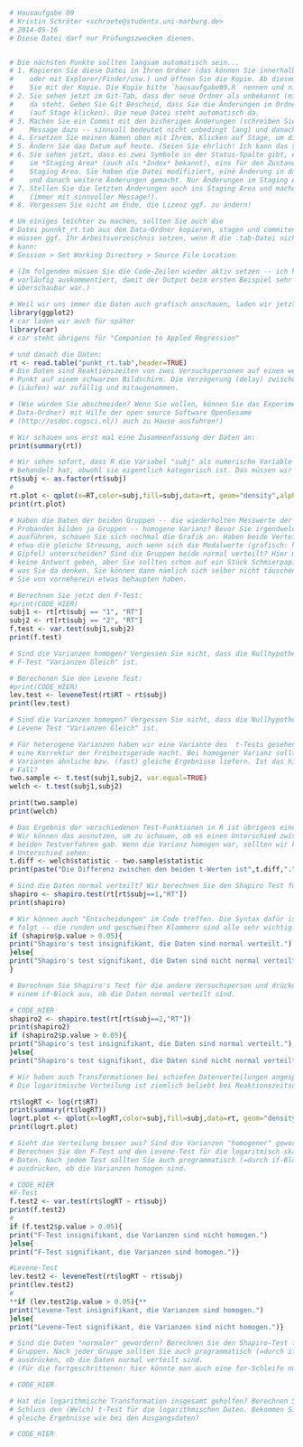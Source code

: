 
```r
# Hausaufgabe 09
# Kristin Schröter <schroete@students.uni-marburg.de>
# 2014-05-16
# Diese Datei darf nur Prüfungszwecken dienen.


# Die nächsten Punkte sollten langsam automatisch sein...
# 1. Kopieren Sie diese Datei in Ihren Ordner (das können Sie innerhalb RStudio machen 
#    oder mit Explorer/Finder/usw.) und öffnen Sie die Kopie. Ab diesem Punkt arbeiten 
#    Sie mit der Kopie. Die Kopie bitte `hausaufgabe09.R` nennen und nicht `Kopie...`
# 2. Sie sehen jetzt im Git-Tab, dass der neue Ordner als unbekannt (mit gelbem Fragezeichen)
#    da steht. Geben Sie Git Bescheid, dass Sie die Änderungen im Ordner verfolgen möchten 
#    (auf Stage klicken). Die neue Datei steht automatisch da.
# 3. Machen Sie ein Commit mit den bisherigen Änderungen (schreiben Sie eine sinnvolle 
#    Message dazu -- sinnvoll bedeutet nicht unbedingt lang) und danach einen Push.
# 4. Ersetzen Sie meinen Namen oben mit Ihrem. Klicken auf Stage, um die Änderung zu merken.
# 5. Ändern Sie das Datum auf heute. (Seien Sie ehrlich! Ich kann das sowieso am Commit sehen.)
# 6. Sie sehen jetzt, dass es zwei Symbole in der Status-Spalte gibt, eins für den Zustand 
#    im *Staging Area* (auch als *Index* bekannt), eins für den Zustand im Vergleich zum 
#    Staging Area. Sie haben die Datei modifiziert, eine Änderung in das Staging Area aufgenommen,
#    und danach weitere Änderungen gemacht. Nur Änderungen im Staging Area werden in den Commit aufgenommen.
# 7. Stellen Sie die letzten Änderungen auch ins Staging Area und machen Sie einen Commit 
#    (immer mit sinnvoller Message!).
# 8. Vergessen Sie nicht am Ende, die Lizenz ggf. zu ändern!

# Um einiges leichter zu machen, sollten Sie auch die
# Datei punnkt_rt.tab aus dem Data-Ordner kopieren, stagen und commiten. Sie
# müssen ggf. Ihr Arbeitsverzeichnis setzen, wenn R die .tab-Datei nicht finden
# kann: 
# Session > Set Working Directory > Source File Location

# (Im folgenden müssen Sie die Code-Zeilen wieder aktiv setzen -- ich habe sie
# vorläufig auskommentiert, damit der Output beim ersten Beispiel sehr
# überschaubar war.)

# Weil wir uns immer die Daten auch grafisch anschauen, laden wir jetzt schon ggplot
library(ggplot2)
# car laden wir auch für später
library(car)
# car steht übrigens für "Companion to Appled Regression"

# und danach die Daten:
rt <- read.table("punkt_rt.tab",header=TRUE) 
# Die Daten sind Reaktionszeiten von zwei Versuchspersonen auf einen weißen
# Punkt auf einem schwarzen Bildschirm. Die Verzögerung (delay) zwischen Trials
# (Läufen) war zufällig und mitaugenommen. 

# (Wie würden Sie abschneiden? Wenn Sie wollen, können Sie das Experiment (im
# Data-Ordner) mit Hilfe der open source Software OpenSesame
# (http://osdoc.cogsci.nl/) auch zu Hause ausführen!)

# Wir schauen uns erst mal eine Zusammenfassung der Daten an:
print(summary(rt))

# Wir sehen sofort, dass R die Variabel "subj" als numerische Variable
# behandelt hat, obwohl sie eigentlich kategorisch ist. Das müssen wir ändern:
rt$subj <- as.factor(rt$subj)
# 
rt.plot <- qplot(x=RT,color=subj,fill=subj,data=rt, geom="density",alpha=I(0.3))
print(rt.plot)

# Haben die Daten der beiden Gruppen -- die wiederholten Messwerte der einzelnen
# Probanden bilden ja Gruppen -- homogene Varianz? Bevor Sie irgendwelche Tests 
# ausführen, schauen Sie sich nochmal die Grafik an. Haben beide Verteilungen in
# etwa die gleiche Streuung, auch wenn sich die Modalwerte (grafisch: höchste 
# Gipfel) unterscheiden? Sind die Gruppen beide normal verteilt? Hier müssen Sie
# keine Antwort geben, aber Sie sollten schon auf ein Stück Schmierpapier schreiben,
# was Sie da denken. Sie können dann nämlich sich selber nicht täuschen, dass
# Sie von vorneherein etwas behaupten haben.

# Berechnen Sie jetzt den F-Test:
#print(CODE_HIER)
subj1 <- rt[rt$subj == "1", "RT"]
subj2 <- rt[rt$subj == "2", "RT"]
f.test <- var.test(subj1,subj2)
print(f.test)

# Sind die Varianzen homogen? Vergessen Sie nicht, dass die Nullhypothese beim
# F-Test "Varianzen Gleich" ist.

# Berechenen Sie den Levene Test:
#print(CODE_HIER)
lev.test <- leveneTest(rt$RT ~ rt$subj)
print(lev.test)

# Sind die Varianzen homogen? Vergessen Sie nicht, dass die Nullhypothese beim
# Levene Test "Varianzen Gleich" ist.

# Für heterogene Varianzen haben wir eine Variante des  t-Tests gesehen, die
# eine Korrektur der Freiheitsgerade macht. Bei homogener Varianz sollten beide
# Varianten ähnliche bzw. (fast) gleiche Ergebnisse liefern. Ist das hier der
# Fall?
two.sample <- t.test(subj1,subj2, var.equal=TRUE)
welch <- t.test(subj1,subj2)

print(two.sample)
print(welch)

# Das Ergebnis der verschiedenen Test-Funktionen in R ist übrigens eine Liste.
# Wir können das ausnutzen, um zu schauen, ob es einen Unterschied zwischen den
# beiden Testverfahren gab. Wenn die Varianz homogen war, sollten wir keinen
# Unterschied sehen:
t.diff <- welch$statistic - two.sample$statistic
print(paste("Die Differenz zwischen den beiden t-Werten ist",t.diff,"."))

# Sind die Daten normal verteilt? Wir berechnen Sie den Shapiro Test für erste Versuchsperson:
shapiro <- shapiro.test(rt[rt$subj==1,"RT"])
print(shapiro)

# Wir können auch "Entscheidungen" im Code treffen. Die Syntax dafür ist wie
# folgt -- die runden und geschweiften Klammern sind alle sehr wichtig!
if (shapiro$p.value > 0.05){
print("Shapiro's test insignifikant, die Daten sind normal verteilt.")
}else{
print("Shapiro's test signifikant, die Daten sind nicht normal verteilt.")
}

# Berechnen Sie Shapiro's Test für die andere Versuchsperson und drücken Sie mit
# einem if-Block aus, ob die Daten normal verteilt sind.

# CODE_HIER
shapiro2 <- shapiro.test(rt[rt$subj==2,"RT"])
print(shapiro2)
if (shapiro2$p.value > 0.05){
print("Shapiro's test insignifikant, die Daten sind normal verteilt.")
}else{
print("Shapiro's test signifikant, die Daten sind nicht normal verteilt.")}

# Wir haben auch Transformationen bei schiefen Datenverteilungen angesprochen.
# Die logaritmische Verteilung ist ziemlich beliebt bei Reaktionszeitsdaten.

rt$logRT <- log(rt$RT)
print(summary(rt$logRT))
logrt.plot <- qplot(x=logRT,color=subj,fill=subj,data=rt, geom="density",alpha=I(0.3))
print(logrt.plot)

# Sieht die Verteilung besser aus? Sind die Varianzen "homogener" geworden? 
# Berechnen Sie den F-Test und den Levene-Test für die logaritmisch skalierten 
# Daten. Nach jedem Test sollten Sie auch programmatisch (=durch if-Blöcke)
# ausdrücken, ob die Varianzen homogen sind.

# CODE_HIER
#F-Test
f.test2 <- var.test(rt$logRT ~ rt$subj)
print(f.test2)
#
if (f.test2$p.value > 0.05){
print("F-Test insignifikant, die Varianzen sind nicht homogen.")
}else{
print("F-Test signifikant, die Varianzen sind homogen.")}

#Levene-Test
lev.test2 <- leveneTest(rt$logRT ~ rt$subj)
print(lev.test2)
#
**if (lev.test2$p.value > 0.05){**
print("Levene-Test insignifikant, die Varianzen sind homogen.")
}else{
print("Levene-Test signifikant, die Varianzen sind nicht homogen.")}

# Sind die Daten "normaler" gewordern? Berechnen Sie den Shapiro-Test für beide 
# Gruppen. Nach jeder Gruppe sollten Sie auch programmatisch (=durch if-Blöcke)
# ausdrücken, ob die Daten normal verteilt sind. 
# (Für die fortgeschrittenen: hier könnte man auch eine for-Schleife nutzen...)

# CODE_HIER

# Hat die logarithmische Transformation insgesamt geholfen? Berechnen Sie zum
# Schluss den (Welch) t-Test für die logarithmischen Daten. Bekommen Sie das
# gleiche Ergebnisse wie bei den Ausgangsdaten?

# CODE_HIER
```


<!-- Automatically generated by RStudio [12861c30b10411e1afa60800200c9a66] -->
